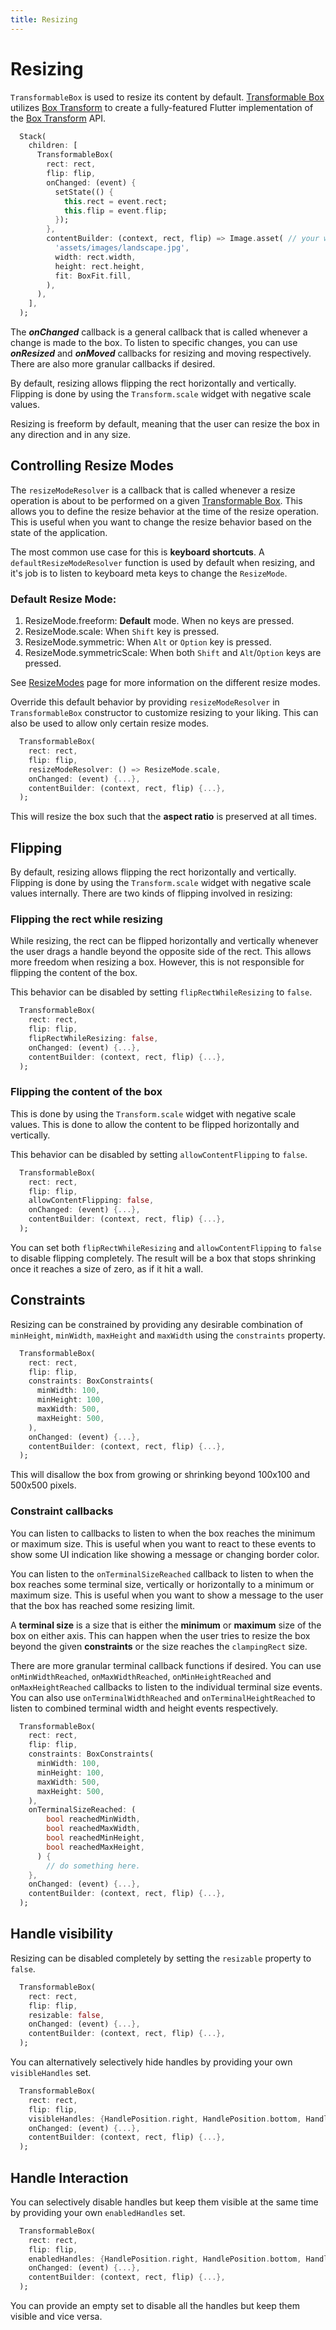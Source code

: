 ```yaml
---
title: Resizing
---
```


# Resizing

`TransformableBox` is used to resize its content by default. [Transformable Box][transformableBox] utilizes
[Box Transform][boxTransform] to create a fully-featured Flutter implementation of the [Box Transform][boxTransform] API.

```dart title="Resizable widget"
  Stack(
    children: [
      TransformableBox(
        rect: rect,
        flip: flip,
        onChanged: (event) {
          setState(() {
            this.rect = event.rect;
            this.flip = event.flip;
          });
        },
        contentBuilder: (context, rect, flip) => Image.asset( // your widget goes here.
          'assets/images/landscape.jpg',
          width: rect.width,
          height: rect.height,
          fit: BoxFit.fill,
        ),
      ),
    ],
  );
```

<Info>The **_onChanged_** callback is a general callback that is called whenever a change is made to the box. To listen
to specific changes, you can use **_onResized_** and **_onMoved_** callbacks for resizing and moving respectively.
There are also more granular callbacks if desired.</Info>

By default, resizing allows flipping the rect horizontally and vertically. Flipping is done by using the
`Transform.scale` widget with negative scale values.

Resizing is freeform by default, meaning that the user can resize the box in any direction and in any size.

## Controlling Resize Modes

The `resizeModeResolver` is a callback that is called whenever a resize operation is about to be performed on a
given [Transformable Box][transformableBox]. This allows you to define the resize behavior at the time of the resize
operation. This is useful when you want to change the resize behavior based on the state of the application.

The most common use case for this is **keyboard shortcuts**. A `defaultResizeModeResolver` function is used by
default when resizing, and it's job is to listen to keyboard meta keys to change the `ResizeMode`.

### Default Resize Mode:

1. ResizeMode.freeform: **Default** mode. When no keys are pressed.
2. ResizeMode.scale: When `Shift` key is pressed.
3. ResizeMode.symmetric: When `Alt` or `Option` key is pressed.
4. ResizeMode.symmetricScale: When both `Shift` and `Alt`/`Option` keys are pressed.

See [ResizeModes](/resize_modes) page for more information on the different resize modes.

Override this default behavior by providing `resizeModeResolver` in `TransformableBox` constructor to customize
resizing to your liking. This can also be used to allow only certain resize modes.

```dart title="Resizing with preseving aspect ratio"
  TransformableBox(
    rect: rect,
    flip: flip,
    resizeModeResolver: () => ResizeMode.scale,
    onChanged: (event) {...},
    contentBuilder: (context, rect, flip) {...},
  );
```
This will resize the box such that the **aspect ratio** is preserved at all times.

## Flipping

By default, resizing allows flipping the rect horizontally and vertically. Flipping is done by using the
`Transform.scale` widget with negative scale values internally. There are two kinds of flipping involved in resizing:

### Flipping the rect while resizing
While resizing, the rect can be flipped horizontally and vertically whenever the user drags a handle beyond the opposite
side of the rect. This allows more freedom when resizing a box. However, this is not responsible for flipping the
content of the box.

This behavior can be disabled by setting `flipRectWhileResizing` to `false`.

```dart title="Disable flipping the rect while resizing"
  TransformableBox(
    rect: rect,
    flip: flip,
    flipRectWhileResizing: false,
    onChanged: (event) {...},
    contentBuilder: (context, rect, flip) {...},
  );
```

### Flipping the content of the box
This is done by using the `Transform.scale` widget with negative scale values. This is done to allow the content to be
flipped horizontally and vertically.

This behavior can be disabled by setting `allowContentFlipping` to `false`.

```dart title="Disable flipping the child/content of the box"
  TransformableBox(
    rect: rect,
    flip: flip,
    allowContentFlipping: false,
    onChanged: (event) {...},
    contentBuilder: (context, rect, flip) {...},
  );
```

You can set both `flipRectWhileResizing` and `allowContentFlipping` to `false` to disable flipping completely.
The result will be a box that stops shrinking once it reaches a size of zero, as if it hit a wall.

## Constraints

Resizing can be constrained by providing any desirable combination of `minHeight`, `minWidth`, `maxHeight` and
`maxWidth` using the `constraints` property.

```dart title="Resizable widget with constrained resizing"
  TransformableBox(
    rect: rect,
    flip: flip,
    constraints: BoxConstraints(
      minWidth: 100,
      minHeight: 100,
      maxWidth: 500,
      maxHeight: 500,
    ),
    onChanged: (event) {...},
    contentBuilder: (context, rect, flip) {...},
  );
```
This will disallow the box from growing or shrinking beyond 100x100 and 500x500 pixels.

### Constraint callbacks

You can listen to callbacks to listen to when the box reaches the minimum or maximum size. This is useful when you want
to react to these events to show some UI indication like showing a message or changing border color.

You can listen to the `onTerminalSizeReached` callback to listen to when the box reaches some terminal size, vertically
or horizontally to a minimum or maximum size. This is useful when you want to show a message to the user that the box
has reached some resizing limit.

<Info>A **terminal size** is a size that is either the **minimum** or **maximum** size of the box on either axis.
    This can happen when the user tries to resize the box beyond the given **constraints** or the size reaches the
    `clampingRect` size.</Info>

There are more granular terminal callback functions if desired. You can use `onMinWidthReached`, `onMaxWidthReached`,
`onMinHeightReached` and `onMaxHeightReached` callbacks to listen to the individual terminal size events.
You can also use `onTerminalWidthReached` and `onTerminalHeightReached` to listen to combined terminal width and height
events respectively.

```dart title="onTerminalSizeReached callback"
  TransformableBox(
    rect: rect,
    flip: flip,
    constraints: BoxConstraints(
      minWidth: 100,
      minHeight: 100,
      maxWidth: 500,
      maxHeight: 500,
    ),
    onTerminalSizeReached: (
        bool reachedMinWidth,
        bool reachedMaxWidth,
        bool reachedMinHeight,
        bool reachedMaxHeight,
      ) {
        // do something here.
    },
    onChanged: (event) {...},
    contentBuilder: (context, rect, flip) {...},
  );
```

## Handle visibility

Resizing can be disabled completely by setting the `resizable` property to `false`.

```dart title="Disable resizing with the resizable bool"
  TransformableBox(
    rect: rect,
    flip: flip,
    resizable: false,
    onChanged: (event) {...},
    contentBuilder: (context, rect, flip) {...},
  );
```

You can alternatively selectively hide handles by providing your own `visibleHandles` set.

```dart title="Using the visibleHandles set to hide handles"
  TransformableBox(
    rect: rect,
    flip: flip,
    visibleHandles: {HandlePosition.right, HandlePosition.bottom, HandlePosition.bottomRight},
    onChanged: (event) {...},
    contentBuilder: (context, rect, flip) {...},
  );
```

## Handle Interaction

You can selectively disable handles but keep them visible at the same time by providing your own `enabledHandles` set.

```dart title="Using the enabledHandles set to disable handles"
  TransformableBox(
    rect: rect,
    flip: flip,
    enabledHandles: {HandlePosition.right, HandlePosition.bottom, HandlePosition.bottomRight},
    onChanged: (event) {...},
    contentBuilder: (context, rect, flip) {...},
  );
```

<Info>You can provide an empty set to disable all the handles but keep them visible and vice versa.</Info>


[boxTransform]: https://github.com/hyper-designed/box_transform/tree/main/packages/box_transform
[transformableBox]: https://github.com/hyper-designed/box_transform/blob/main/packages/flutter_box_transform/lib/src/transformable_box.dart
